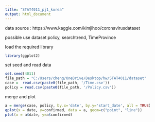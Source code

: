 ```yaml
---
title: "STAT4011_pj1_korea"
output: html_document
---
```


data source : https://www.kaggle.com/kimjihoo/coronavirusdataset

possible use dataset
policy, searchtrend, TimeProvince

load the required library
```r
library(ggplot2)
```

set seed and read data
```r
set.seed(4011)
file_path = "C:/Users/cheng/OneDrive/Desktop/hw/STAT4011/dataset"
case =  read.csv(paste0(file_path, '/Time.csv'))
policy = read.csv(paste0(file_path, '/Policy.csv'))
```


merge and plot
```r
a = merge(case, policy, by.x='date', by.y='start_date', all = TRUE)
qplot(x = date, y=confirmed, data = a, geom=c("point", "line"))
plot(x = a$date, y=a$confirmed)
```

